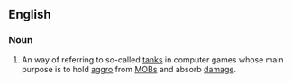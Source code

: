 {{wikipedia|Tank (computer gaming)}}
==English==
===Noun===
{{en-noun}}
#{{gaming}} An way of referring to so-called [[tank]]s in computer games whose main purpose is to hold [[aggro]] from [[MOB]]s and absorb [[damage]].